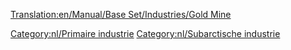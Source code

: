 [[Translation:en/Manual/Base Set/Industries/Gold Mine]]

{{nl/Industrieën|image=en/Goldmine.png
|name=Goudmijn
|climates=[[nl/Manual/Klimaat#subartisch|Subarctisch]]
|accepts=Niets
|produces=[[nl/Manual/Base Set/Cargos/Goud|Goud]]
|notes=Niet aanwezig in andere [[nl/Manual/Klimaat|klimaten]]
}}

{{nl/Navbox Industrieën}}
[[Category:nl/Primaire industrie]]
[[Category:nl/Subarctische industrie]]